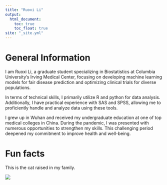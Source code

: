 ```yaml
---
title: "Ruoxi Li"
output: 
  html_document:
    toc: true
    toc_float: true
site: "_site.yml"
---
```

# General Information

I am Ruoxi Li, a graduate student specializing in Biostatistics at Columbia University's Irving Medical Center, focusing on developing machine learning models for fair disease prediction and optimizing clinical trials for diverse populations. 

In terms of technical skills, I primarily utilize R and python for data analysis. Additionally, I have practical experience with SAS and SPSS, allowing me to proficiently handle and analyze data using these tools.

I grew up in Wuhan and received my undergraduate education at one of top medical colleges in China. During the pandemic, I was presented with numerous opportunities to strengthen my skills. This challenging period deepened my commitment to improve health and well-being.

# Fun facts

This is the cat raised in my family.

![](kitty.jpg)

